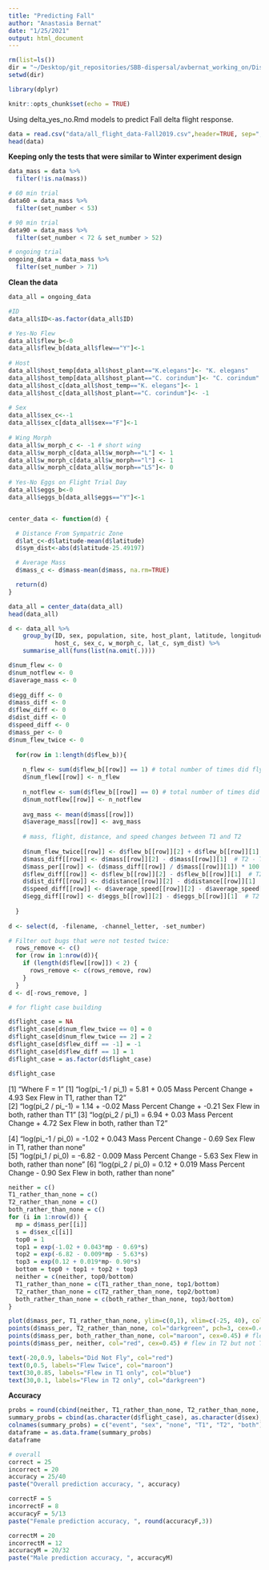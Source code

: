 ```yaml
---
title: "Predicting Fall"
author: "Anastasia Bernat"
date: "1/25/2021"
output: html_document
---
```


```r
rm(list=ls())
dir = "~/Desktop/git_repositories/SBB-dispersal/avbernat_working_on/Dispersal/Winter_2020/stats/"
setwd(dir) 

library(dplyr)

knitr::opts_chunk$set(echo = TRUE)
```

Using delta_yes_no.Rmd models to predict Fall delta flight response.

```r
data = read.csv("data/all_flight_data-Fall2019.csv",header=TRUE, sep=",", stringsAsFactors=TRUE) 
head(data)
```

**Keeping only the tests that were similar to Winter experiment design**

```r
data_mass = data %>%
  filter(!is.na(mass))

# 60 min trial
data60 = data_mass %>%
  filter(set_number < 53)

# 90 min trial
data90 = data_mass %>%
  filter(set_number < 72 & set_number > 52)

# ongoing trial
ongoing_data = data_mass %>%
  filter(set_number > 71)
```

**Clean the data**

```r
data_all = ongoing_data

#ID
data_all$ID<-as.factor(data_all$ID)

# Yes-No Flew
data_all$flew_b<-0
data_all$flew_b[data_all$flew=="Y"]<-1
    
# Host
data_all$host_temp[data_all$host_plant=="K.elegans"]<- "K. elegans"
data_all$host_temp[data_all$host_plant=="C. corindum"]<- "C. corindum"
data_all$host_c[data_all$host_temp=="K. elegans"]<- 1
data_all$host_c[data_all$host_plant=="C. corindum"]<- -1
    
# Sex
data_all$sex_c<--1
data_all$sex_c[data_all$sex=="F"]<-1
    
# Wing Morph
data_all$w_morph_c <- -1 # short wing
data_all$w_morph_c[data_all$w_morph=="L"] <- 1 
data_all$w_morph_c[data_all$w_morph=="l"] <- 1
data_all$w_morph_c[data_all$w_morph=="LS"]<- 0
  
# Yes-No Eggs on Flight Trial Day
data_all$eggs_b<-0
data_all$eggs_b[data_all$eggs=="Y"]<-1


center_data <- function(d) {

  # Distance From Sympatric Zone
  d$lat_c<-d$latitude-mean(d$latitude)
  d$sym_dist<-abs(d$latitude-25.49197)

  # Average Mass
  d$mass_c <- d$mass-mean(d$mass, na.rm=TRUE) 

  return(d)
}

data_all = center_data(data_all)
head(data_all)
```

```r
d <- data_all %>%
    group_by(ID, sex, population, site, host_plant, latitude, longitude, 
             host_c, sex_c, w_morph_c, lat_c, sym_dist) %>%
    summarise_all(funs(list(na.omit(.))))

d$num_flew <- 0
d$num_notflew <- 0
d$average_mass <- 0
  
d$egg_diff <- 0
d$mass_diff <- 0
d$flew_diff <- 0
d$dist_diff <- 0
d$speed_diff <- 0
d$mass_per <- 0 
d$num_flew_twice <- 0
 
  for(row in 1:length(d$flew_b)){
    
    n_flew <- sum(d$flew_b[[row]] == 1) # total number of times did fly among trails
    d$num_flew[[row]] <- n_flew 
    
    n_notflew <- sum(d$flew_b[[row]] == 0) # total number of times did not fly among trails
    d$num_notflew[[row]] <- n_notflew
    
    avg_mass <- mean(d$mass[[row]])
    d$average_mass[[row]] <- avg_mass
    
    # mass, flight, distance, and speed changes between T1 and T2
    
    d$num_flew_twice[[row]] <- d$flew_b[[row]][2] + d$flew_b[[row]][1]
    d$mass_diff[[row]] <- d$mass[[row]][2] - d$mass[[row]][1]  # T2 - T1
    d$mass_per[[row]] <- (d$mass_diff[[row]] / d$mass[[row]][1]) * 100
    d$flew_diff[[row]] <- d$flew_b[[row]][2] - d$flew_b[[row]][1]  # T2 - T1
    d$dist_diff[[row]] <- d$distance[[row]][2] - d$distance[[row]][1]  # T2 - T1
    d$speed_diff[[row]] <- d$average_speed[[row]][2] - d$average_speed[[row]][1]  # T2 - T1
    d$egg_diff[[row]] <- d$eggs_b[[row]][2] - d$eggs_b[[row]][1]  # T2 - T1
    
  }
  
d <- select(d, -filename, -channel_letter, -set_number)

# Filter out bugs that were not tested twice:
  rows_remove <- c()
  for (row in 1:nrow(d)){
    if (length(d$flew[[row]]) < 2) {
      rows_remove <- c(rows_remove, row)
    }
  }
d <- d[-rows_remove, ]

# for flight case building

d$flight_case = NA
d$flight_case[d$num_flew_twice == 0] = 0
d$flight_case[d$num_flew_twice == 2] = 2
d$flight_case[d$flew_diff == -1] = -1
d$flight_case[d$flew_diff == 1] = 1
d$flight_case = as.factor(d$flight_case)

d$flight_case
```

[1] "Where F = 1"
[1] "log(pi_-1 / pi_1) = 5.81 + 0.05 Mass Percent Change + 4.93 Sex      Flew in T1, rather than T2"    
[2] "log(pi_2 / pi_-1) = 1.14 + -0.02 Mass Percent Change + -0.21 Sex      Flew in both, rather than T1"
[3] "log(pi_2 / pi_1) = 6.94 + 0.03 Mass Percent Change + 4.72 Sex      Flew in both, rather than T2"

[4] "log(pi_-1 / pi_0) = -1.02 + 0.043 Mass Percent Change - 0.69 Sex      Flew in T1, rather than none"    
[5] "log(pi_1 / pi_0) = -6.82 - 0.009 Mass Percent Change - 5.63 Sex      Flew in both, rather than none"
[6] "log(pi_2 / pi_0) = 0.12 + 0.019 Mass Percent Change - 0.90 Sex      Flew in both, rather than none"

```r
neither = c()
T1_rather_than_none = c()
T2_rather_than_none = c()
both_rather_than_none = c()
for (i in 1:nrow(d)) {
  mp = d$mass_per[[i]]
  s = d$sex_c[[i]]
  top0 = 1
  top1 = exp(-1.02 + 0.043*mp - 0.69*s)
  top2 = exp(-6.82 - 0.009*mp - 5.63*s)
  top3 = exp(0.12 + 0.019*mp- 0.90*s)
  bottom = top0 + top1 + top2 + top3
  neither = c(neither, top0/bottom)
  T1_rather_than_none = c(T1_rather_than_none, top1/bottom)
  T2_rather_than_none = c(T2_rather_than_none, top2/bottom)
  both_rather_than_none = c(both_rather_than_none, top3/bottom)
}
```

```r
plot(d$mass_per, T1_rather_than_none, ylim=c(0,1), xlim=c(-25, 40), col="blue", ylab="Flight Case Probability", xlab="Percent Changes in Mass From T1 to T2 (g)", pch=2, cex=0.45) # no flight_diff | 0 is triangle
points(d$mass_per, T2_rather_than_none, col="darkgreen", pch=3, cex=0.45)
points(d$mass_per, both_rather_than_none, col="maroon", cex=0.45) # flew in T1 but not T2
points(d$mass_per, neither, col="red", cex=0.45) # flew in T2 but not T1

text(-20,0.9, labels="Did Not Fly", col="red")
text(0,0.5, labels="Flew Twice", col="maroon")
text(30,0.85, labels="Flew in T1 only", col="blue")
text(30,0.1, labels="Flew in T2 only", col="darkgreen")
```

**Accuracy**

```r
probs = round(cbind(neither, T1_rather_than_none, T2_rather_than_none, both_rather_than_none),2)
summary_probs = cbind(as.character(d$flight_case), as.character(d$sex), probs)
colnames(summary_probs) = c("event", "sex", "none", "T1", "T2", "both")
dataframe = as.data.frame(summary_probs)
dataframe
```

```r
# overall
correct = 25
incorrect = 20
accuracy = 25/40
paste("Overall prediction accuracy, ", accuracy)

correctF = 5
incorrectF = 8
accuracyF = 5/13
paste("Female prediction accuracy, ", round(accuracyF,3))

correctM = 20
incorrectM = 12
accuracyM = 20/32
paste("Male prediction accuracy, ", accuracyM)
```


